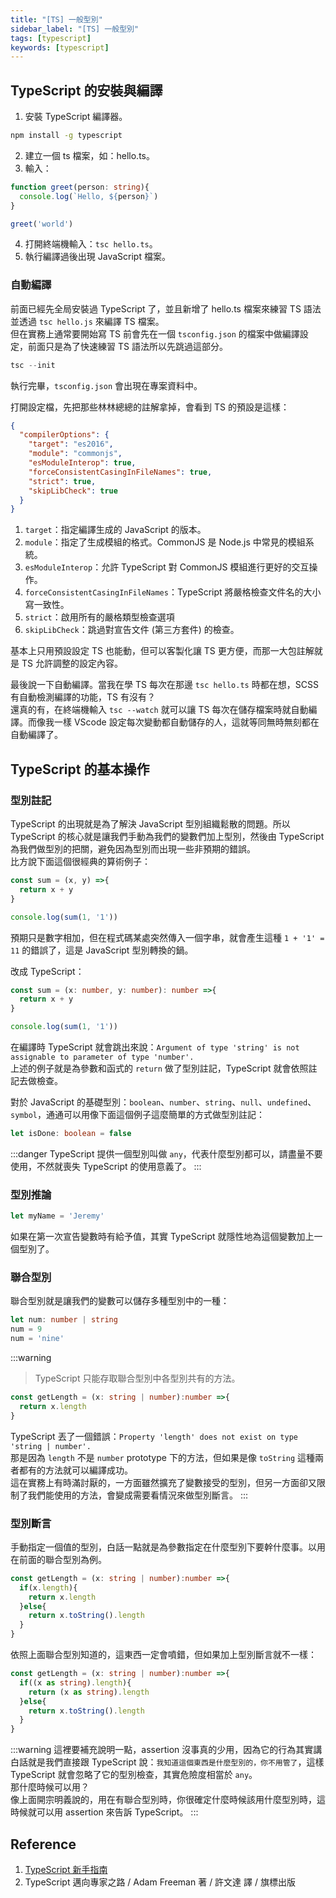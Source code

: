 ```yaml
---
title: "[TS] 一般型別"
sidebar_label: "[TS] 一般型別"
tags: [typescript]
keywords: [typescript]
---
```


## TypeScript 的安裝與編譯
1. 安裝 TypeScript 編譯器。
```bash
npm install -g typescript
```
2. 建立一個 ts 檔案，如：hello.ts。
3. 輸入：
```ts
function greet(person: string){
  console.log(`Hello, ${person}`)
}

greet('world')
```
4. 打開終端機輸入：`tsc hello.ts`。
5. 執行編譯過後出現 JavaScript 檔案。

### 自動編譯
前面已經先全局安裝過 TypeScript 了，並且新增了 hello.ts 檔案來練習 TS 語法並透過 `tsc hello.js` 來編譯 TS 檔案。  
但在實務上通常要開始寫 TS 前會先在一個 `tsconfig.json` 的檔案中做編譯設定，前面只是為了快速練習 TS 語法所以先跳過這部分。
```powershell
tsc --init
```
執行完畢，`tsconfig.json` 會出現在專案資料中。

打開設定檔，先把那些林林總總的註解拿掉，會看到 TS 的預設是這樣：
```json title='tsconfig.json'
{
  "compilerOptions": {
    "target": "es2016",
    "module": "commonjs",
    "esModuleInterop": true,
    "forceConsistentCasingInFileNames": true,
    "strict": true,
    "skipLibCheck": true
  }
}
```
1. `target`：指定編譯生成的 JavaScript 的版本。
2. `module`：指定了生成模組的格式。CommonJS 是 Node.js 中常見的模組系統。
3. `esModuleInterop`：允許 TypeScript 對 CommonJS 模組進行更好的交互操作。
4. `forceConsistentCasingInFileNames`：TypeScript 將嚴格檢查文件名的大小寫一致性。
5. `strict`：啟用所有的嚴格類型檢查選項
6. `skipLibCheck`：跳過對宣告文件 (第三方套件) 的檢查。

基本上只用預設設定 TS 也能動，但可以客製化讓 TS 更方便，而那一大包註解就是 TS 允許調整的設定內容。

最後說一下自動編譯。當我在學 TS 每次在那邊 `tsc hello.ts` 時都在想，SCSS 有自動檢測編譯的功能，TS 有沒有？  
還真的有，在終端機輸入 `tsc --watch` 就可以讓 TS 每次在儲存檔案時就自動編譯。而像我一樣 VScode 設定每次變動都自動儲存的人，這就等同無時無刻都在自動編譯了。


## TypeScript 的基本操作
### 型別註記
TypeScript 的出現就是為了解決 JavaScript 型別組織鬆散的問題。所以 TypeScript 的核心就是讓我們手動為我們的變數們加上型別，然後由 TypeScript 為我們做型別的把關，避免因為型別而出現一些非預期的錯誤。  
比方說下面這個很經典的算術例子：
```js title='JavaScript'
const sum = (x, y) =>{
  return x + y
}

console.log(sum(1, '1'))
```
預期只是數字相加，但在程式碼某處突然傳入一個字串，就會產生這種 `1 + '1' = 11` 的錯誤了，這是 JavaScript 型別轉換的鍋。

改成 TypeScript：
```ts
const sum = (x: number, y: number): number =>{
  return x + y
}

console.log(sum(1, '1'))
```

在編譯時 TypeScript 就會跳出來說：`Argument of type 'string' is not assignable to parameter of type 'number'.`  
上述的例子就是為參數和函式的 `return` 做了型別註記，TypeScript 就會依照註記去做檢查。

對於 JavaScript 的基礎型別：`boolean`、`number`、`string`、`null`、`undefined`、`symbol`，通通可以用像下面這個例子這麼簡單的方式做型別註記：
```ts
let isDone: boolean = false
```
:::danger
TypeScript 提供一個型別叫做 `any`，代表什麼型別都可以，請盡量不要使用，不然就喪失 TypeScript 的使用意義了。
:::

### 型別推論
```ts
let myName = 'Jeremy'
```
如果在第一次宣告變數時有給予值，其實 TypeScript 就隱性地為這個變數加上一個型別了。

### 聯合型別
聯合型別就是讓我們的變數可以儲存多種型別中的一種：
```ts
let num: number | string 
num = 9
num = 'nine'
```
:::warning
>TypeScript 只能存取聯合型別中各型別共有的方法。
```ts
const getLength = (x: string | number):number =>{
  return x.length
}
```
TypeScript 丟了一個錯誤：`Property 'length' does not exist on type 'string | number'.`  
那是因為 `length` 不是 `number` prototype 下的方法，但如果是像 `toString` 這種兩者都有的方法就可以編譯成功。  
這在實務上有時滿討厭的，一方面雖然擴充了變數接受的型別，但另一方面卻又限制了我們能使用的方法，會變成需要看情況來做型別斷言。
:::

### 型別斷言
手動指定一個值的型別，白話一點就是為參數指定在什麼型別下要幹什麼事。以用在前面的聯合型別為例。
```ts title='wrong answer'
const getLength = (x: string | number):number =>{
  if(x.length){
    return x.length
  }else{
    return x.toString().length
  }
}
```

依照上面聯合型別知道的，這東西一定會噴錯，但如果加上型別斷言就不一樣：
```ts title='right answer'
const getLength = (x: string | number):number =>{
  if((x as string).length){
    return (x as string).length
  }else{
    return x.toString().length
  }
}
```

:::warning
這裡要補充說明一點，assertion 沒事真的少用，因為它的行為其實講白話就是我們直接跟 TypeScript 說：`我知道這個東西是什麼型別的，你不用管了`，這樣 TypeScript 就會忽略了它的型別檢查，其實危險度相當於 `any`。  
那什麼時候可以用？  
像上面開宗明義說的，用在有聯合型別時，你很確定什麼時候該用什麼型別時，這時候就可以用 assertion 來告訴 TypeScript。
:::

## Reference
1. [TypeScript 新手指南](https://willh.gitbook.io/typescript-tutorial/)
2. TypeScript 邁向專家之路 / Adam Freeman 著 / 許文達 譯 / 旗標出版